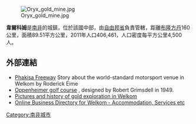 [[Image:Oryx_gold_mine.jpg|right]]

'''韋爾科姆'''是[[南非|南非]]的城鎮，位於該國中部，由[[自由邦省|自由邦省]]負責管轄，距離[[布隆方丹|布隆方丹]]160公里，面積89.51平方公里，2011年人口406,461，人口密度每平方公里4,500人。

==外部連結==
* [http://members.ozemail.com.au/~motorweb/phakisa/index.html Phakisa Freeway] {{Wayback|url=http://members.ozemail.com.au/~motorweb/phakisa/index.html |date=20121003063058 }} Story about the world-standard motorsport venue in Welkom by Roderick Eime
* [http://www.sa-venues.com/golf/fs_oppenheimer.htm Oppenheimer golf course] {{Wayback|url=http://www.sa-venues.com/golf/fs_oppenheimer.htm |date=20130317104858 }}, designed by Robert Grimsdell in 1949.
* [http://www.internext.co.za/welkompub/main.htm Pictures and history of gold exploration in Welkom] {{Wayback|url=http://www.internext.co.za/welkompub/main.htm |date=20120324112326 }}
* [https://web.archive.org/web/20191128173006/http://www.welkomcity.co.za/ Online Business Directory for Welkom - Accommodation, Services etc]

{{SouthAfrica-geo-stub}}
[[Category:南非城市|Category:南非城市]]